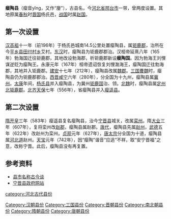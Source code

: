 '''瘿陶县'''（瘿音yǐng，又作“廮”），古县名，今[[河北省|河北省]][[邢台市|邢台市]]一带，曾两度设置。其地原属[[春秋|春秋]]时[[晋国|晋国]]杨氏邑，[[战国|战国]]时属[[赵国|赵国]]。

==第一次设置==
[[汉高祖|汉高祖]]十一年（前196年）于杨氏邑城南14.5公里处置瘿陶县，属[[钜鹿郡|钜鹿郡]]，治所在今[[平乡县|平乡县]][[田付村乡|田付村乡]]艾村。[[东汉|东汉]]时，瘿陶县为钜鹿郡郡治。汉桓帝延熹八年（165年）勃海国迁往钜鹿郡，其地改设勃海郡，析钜鹿郡新设'''瘿陶国'''。因为勃海王刘悝谋逆贬为瘿陶王。永康元年（167年）桓帝遗诏恢复刘悝渤海王，瘿陶国迁往勃海郡，其地并入钜鹿郡。[[建安|建安]]十七年（212年），瘿陶县改属[[魏郡|魏郡]]。[[三国|三国]][[曹魏|曹魏]]时，瘿陶县仍为钜鹿郡郡治。[[西晋|西晋]][[咸宁|咸宁]]六年（280年），分全国为十九州，瘿陶县属[[冀州|冀州]]。[[太康|太康]]年间，[[杨氏县|杨氏县]]并入瘿陶县，为冀州[[钜鹿国|钜鹿国]]治、领。[[北魏|北魏]]时，瘿陶县属[[定州|定州]][[北钜鹿郡|北钜鹿郡]]。[[北齐|北齐]][[天保_(北齐)|天保]]七年（556年），省瘿陶县并入[[瘿遥县|瘿遥县]]。

==第二次设置==
[[隋|隋]][[开皇|开皇]]三年（583年）瘿遥县复名瘿陶县，治今[[宁晋县|宁晋县]]城关，改属[[栾州|栾州]]。隋[[大业|大业]]三年（607年），复将栾州改[[赵郡|赵郡]]，瘿陶县属赵郡。[[唐代|唐代]]，瘿陶县先属[[赵州|赵州]]，[[武德|武德]]五年（622年）改赵州为栾州。[[贞观|贞观]]元年（627年），[[唐太宗|唐太宗]]分全国为十道，瘿陶县属[[河北道|河北道]]赵州。[[天宝|天宝]]元年（742年），因“瘿陶”谐音“应逃”不祥，取“安宁晋福”之意，改称宁晋。此后，瘿陶县没有再复置。

==参考资料==
*[http://www.xtrb.cn/epaper/ncwb/html/2007-09/21/content_16480.htm 县市名称古今谈]
*[http://www.ningjin.gov.cn/ 宁晋县政府网站] {{Wayback|url=http://www.ningjin.gov.cn/ |date=20090309102630 }}

[[Category:汉朝县份|Category:汉朝县份]]
[[Category:三国县份|Category:三国县份]]
[[Category:晋朝县份|Category:晋朝县份]]
[[Category:南北朝县份|Category:南北朝县份]]
[[Category:隋朝县份|Category:隋朝县份]]
[[Category:唐朝县份|Category:唐朝县份]]

[[category:河北古代县份|category:河北古代县份]]